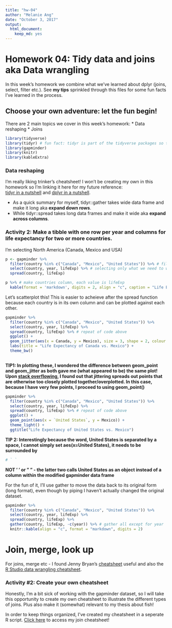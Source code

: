 ```yaml
---
title: "hw-04"
author: "Melanie Ang"
date: "October 3, 2017"
output: 
  html_document: 
    keep_md: yes
---
```


# Homework 04: Tidy data and joins aka Data wrangling
In this week's homework we combine what we've learned about dplyr (joins, select, filter etc.). See **my tips** sprinkled through this files for some fun facts I've learned in the process.


## Choose your own adventure: let the fun begin!

There are 2 main topics we cover in this week's homework:
* Data reshaping
* Joins


```r
library(tidyverse)
library(tidyr) # fun fact: tidyr is part of the tidyverse packages so this step is completely unneccessary!
library(gapminder)
library(knitr)
library(kableExtra)
```

### Data reshaping

I'm really liking trinker's cheatsheet! I won't be creating my own in this homework so I'm linking it here for my future reference:   
[tidyr in a nutshell](https://github.com/trinker/tidyr_in_a_nutshell) and [dplyr in a nutshell](https://github.com/trinker/dplyr_in_a_nutshell).

* As a quick summary for myself, tidyr::gather takes wide data frame and make it long aka **expand down rows**.   
* While tidyr::spread takes long data frames and make it wide aka **expand across columns**.

### Activity 2: Make a tibble with one row per year and columns for life expectancy for two or more countries.

I'm selecting North America (Canada, Mexico and USA)
```r
p <- gapminder %>%
  filter(country %in% c("Canada", "Mexico", "United States")) %>% # filter countries
  select(country, year, lifeExp) %>% # selecting only what we need to work with
  spread(country, lifeExp)

p %>% # make countries column, each value is lifeExp
  kable(format = 'markdown', digits = 2, align = "c", caption = "Life Expectancy in North America by Country")
```

Let's scatterplot this!
This is easier to acheieve after the spread function because each country is in its own column and can be plotted against each other.  

```r
gapminder %>%
  filter(country %in% c("Canada", "Mexico", "United States")) %>% 
  select(country, year, lifeExp) %>% 
  spread(country, lifeExp) %>% # repeat of code above
  ggplot() +
  geom_jitter(aes(x = Canada, y = Mexico), size = 3, shape = 2, colour = "purple") +
  labs(title = "Life Expectancy of Canada vs. Mexico") +
  theme_bw() 
  
```

**TIP1: In plotting these, I wondered the difference between geom_point and geom_jitter as both gave me (what appeared to be) the same plot! Upon [stack overflowing](https://stackoverflow.com/questions/39255781/what-is-difference-between-geom-point-and-geom-jitter-in-simple-language-in-r), I found out that jittering spreads out points that are otherwise too closely plotted together/overplotted. In this case, because I have very few points, I proceed to using geom_point()**

```r
gapminder %>%
  filter(country %in% c("Canada", "Mexico", "United States")) %>% 
  select(country, year, lifeExp) %>% 
  spread(country, lifeExp) %>% # repeat of code above
  ggplot() +
  geom_point(aes(x = `United States`, y = Mexico)) +
  theme_light() +
  ggtitle("Life Expectancy of United States vs. Mexico") 
```

**TIP 2: Interestingly because the word, United States is separated by a space, I cannot simply set aes(x=United States), it needs to be surrounded by** 
```r
# ` `
```
**NOT ' ' or " " - the latter two calls United States as an object instead of a column within the modified gapminder data frame**


For the fun of it, I'll use gather to move the data back to its original form (long format), even though by piping I haven't actually changed the original dataset.
```r
gapminder %>%
  filter(country %in% c("Canada", "Mexico", "United States")) %>% 
  select(country, year, lifeExp) %>% 
  spread(country, lifeExp) %>%
  gather(country, lifeExp, -c(year)) %>% # gather all except for year
  knitr::kable(align = "c", format = "markdown", digits = 2) 
```

# Join, merge, look up

For joins, merge etc - I found Jenny Bryan's [cheatsheet](http://stat545.com/bit001_dplyr-cheatsheet.html) useful and also the [R Studio data wrangling cheatsheet](https://www.rstudio.com/wp-content/uploads/2015/02/data-wrangling-cheatsheet.pdf).

### Activity #2: Create your own cheatsheet
Honestly, I'm a bit sick of working with the gapminder dataset, so I will take this opportunity to create my own cheatsheet to illustrate the different types of joins. Plus also make it (somewhat) relevant to my thesis about fish!

In order to keep things organized, I've created my cheatsheet in a seperate R script. [Click here](https://github.com/angmelanie/STAT545-hw-Ang-Melanie/blob/master/hw-04/homework-04-join-cheatsheet.md) to access my join cheatsheet!


